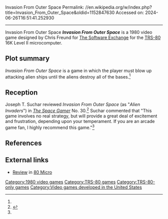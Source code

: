 Invasion From Outer Space
Permalink: //en.wikipedia.org/w/index.php?title=Invasion_From_Outer_Space&oldid=1152847630
Accessed on: 2024-06-26T16:51:41.252930



------
Invasion From Outer Space
{{Infobox video game
| collapsible = 
| state = 
| italic title = 
| title = Invasion From Outer Space
| image = InvasionFromOuterSpace title.png
| alt = 
| caption = 
| designer = Chris Freund <ref name="giantlist">{{cite web |last1=Hague |first1=James |title=The Giant List of Classic Programmers |url=https://dadgum.com/giantlist/}}</ref>
| publisher = [[The Software Exchange]]
| series = 
| platforms = [[TRS-80]]
| released = [[1980 in video gaming|1980]]
| genre = 
| modes = 
|developer =  
}}'''''Invasion From Outer Space''''' is a 1980 video game designed by Chris Freund for [[The Software Exchange]] for the [[TRS-80]] 16K Level II microcomputer.

==Plot summary==
''Invasion From Outer Space'' is a game in which the player must blow up attacking alien ships until the aliens destroy all of the bases.<ref name="SG"/>

==Reception==
Joseph T. Suchar reviewed ''Invasion From Outer Space'' (as "''Alien Invaders''") in ''[[The Space Gamer]]'' No. 30.<ref name="SG">{{cite journal|last=Suchar|first=Joseph T. |date=August 1980 |title=Capsule Reviews|journal=[[The Space Gamer]]|publisher=[[Steve Jackson Games]]|issue=30|pages=28}}</ref> Suchar commented that "This game involves no real strategy, but will provide a great deal of excitement and frustration, depending upon your temperament. If you are an arcade game fan, I highly recommend this game."<ref name="SG"/>

==References==
{{reflist}}

==External links==
*[https://archive.org/stream/80-microcomputing-magazine-1981-08/80Microcomputing_0881#page/n33/mode/2up Review] in [[80 Micro]]

[[Category:1980 video games]]
[[Category:TRS-80 games]]
[[Category:TRS-80-only games]]
[[Category:Video games developed in the United States]]